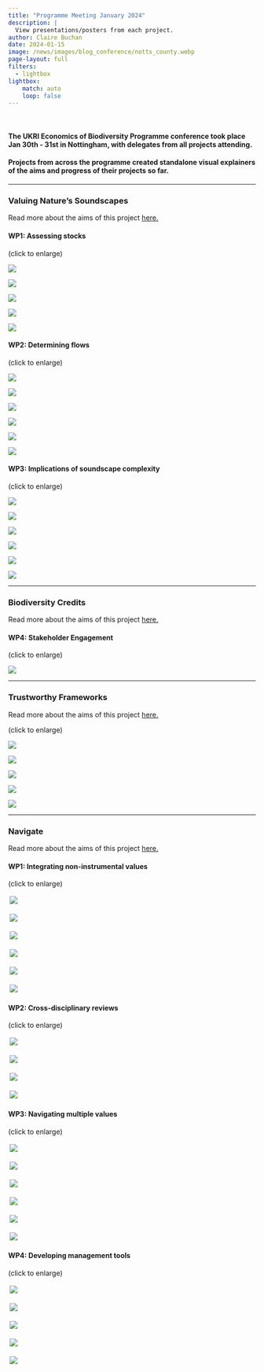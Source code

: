 ```yaml
---
title: "Programme Meeting January 2024"
description: |
  View presentations/posters from each project.
author: Claire Buchan
date: 2024-01-15
image: /news/images/blog_conference/notts_county.webp
page-layout: full
filters:
  - lightbox
lightbox: 
    match: auto
    loop: false
---
```


<br />

#### The UKRI Economics of Biodiversity Programme conference took place Jan 30th - 31st in Nottingham, with delegates from all projects attending.

#### Projects from across the programme created standalone visual explainers of the aims and progress of their projects so far. 

<hr />

### Valuing Nature's Soundscapes

Read more about the aims of this project [here.](https://economicsofbiodiversity.org/sounds.html)

#### WP1: Assessing stocks 
(click to enlarge)

::: {layout="[[1, 1, 1, 1, 1]]"}
![](images/blog_conference/VNS_wp1/Slide1.webp){group="vns_wp1"}

![](images/blog_conference/VNS_wp1/Slide2.webp){group="vns_wp1"}

![](images/blog_conference/VNS_wp1/Slide3.webp){group="vns_wp1"}

![](images/blog_conference/VNS_wp1/Slide4.webp){group="vns_wp1"}

![](images/blog_conference/VNS_wp1/Slide5.webp){group="vns_wp1"}
:::

#### WP2: Determining flows
(click to enlarge)

::: {layout="[[1, 1, 1, 1, 1, 1]]"}
![](images/blog_conference/VNS_wp2/Slide1.webp){group="vns_wp2"}

![](images/blog_conference/VNS_wp2/Slide2.webp){group="vns_wp2"}

![](images/blog_conference/VNS_wp2/Slide3.webp){group="vns_wp2"}

![](images/blog_conference/VNS_wp2/Slide4.webp){group="vns_wp2"}

![](images/blog_conference/VNS_wp2/Slide5.webp){group="vns_wp2"}

![](images/blog_conference/VNS_wp2/Slide6.webp){group="vns_wp2"}
:::

#### WP3: Implications of soundscape complexity
(click to enlarge)

::: {layout="[[1, 1, 1, 1, 1, 1]]"}
![](images/blog_conference/VNS_wp3/Slide1.webp){group="vns_wp3"}

![](images/blog_conference/VNS_wp3/Slide2.webp){group="vns_wp3"}

![](images/blog_conference/VNS_wp3/Slide3.webp){group="vns_wp3"}

![](images/blog_conference/VNS_wp3/Slide4.webp){group="vns_wp3"}

![](images/blog_conference/VNS_wp3/Slide5.webp){group="vns_wp3"}

![](images/blog_conference/VNS_wp3/Slide6.webp){group="vns_wp3"}
:::

<hr />

### Biodiversity Credits

Read more about the aims of this project [here.](https://economicsofbiodiversity.org/biocred.html)

#### WP4: Stakeholder Engagement
(click to enlarge)

::: {layout="[[1, 1, 1, 1, 1]]"}
![](images/blog_conference/BC_wp4/Slide1.webp){group="bc_wp4"}
:::

<hr />

### Trustworthy Frameworks

Read more about the aims of this project [here.](https://economicsofbiodiversity.org/frameworks.html)

(click to enlarge)

::: {layout="[[1, 1, 1, 1.333, 1]]"}
![](images/blog_conference/VL/Slide1.webp){group="vl"}

![](images/blog_conference/VL/Slide2.webp){group="vl"}

![](images/blog_conference/VL/Slide3.webp){group="vl"}

![](images/blog_conference/VL/Slide4.webp){group="vl"}

![](images/blog_conference/VL/Slide6.webp){group="vl"}
:::

<hr />

### Navigate

Read more about the aims of this project [here.](https://economicsofbiodiversity.org/navigate.html)

#### WP1: Integrating non-instrumental values
(click to enlarge)

::: {layout="[[1, 1, 1, 1, 1, 1]]"}
![](images/blog_conference/Nav_wp1/Slide1.webp){group="nav_wp1" style="border: 3px solid white;"}

![](images/blog_conference/Nav_wp1/Slide2.webp){group="nav_wp1" style="border: 3px solid white;"}

![](images/blog_conference/Nav_wp1/Slide3.webp){group="nav_wp1" style="border: 3px solid white;"}

![](images/blog_conference/Nav_wp1/Slide4.webp){group="nav_wp1" style="border: 3px solid white;"}

![](images/blog_conference/Nav_wp1/Slide5.webp){group="nav_wp1" style="border: 3px solid white;"}

![](images/blog_conference/Nav_wp1/Slide6.webp){group="nav_wp1" style="border: 3px solid white;"}
:::

#### WP2: Cross-disciplinary reviews
(click to enlarge)

::: {layout="[[1, 1, 1, 1, 1, 1]]"}
![](images/blog_conference/Nav_wp2/Slide1.webp){group="nav_wp2" style="border: 3px solid white;"}

![](images/blog_conference/Nav_wp2/Slide2.webp){group="nav_wp2" style="border: 3px solid white;"}

![](images/blog_conference/Nav_wp2/Slide3.webp){group="nav_wp2" style="border: 3px solid white;"}

![](images/blog_conference/Nav_wp2/Slide4.webp){group="nav_wp2" style="border: 3px solid white;"}
:::

#### WP3: Navigating multiple values
(click to enlarge)

::: {layout="[[1, 1, 1, 1, 1, 1]]"}
![](images/blog_conference/Nav_wp3/Slide1.webp){group="nav_wp3" style="border: 3px solid white;"}

![](images/blog_conference/Nav_wp3/Slide2.webp){group="nav_wp3" style="border: 3px solid white;"}

![](images/blog_conference/Nav_wp3/Slide3.webp){group="nav_wp3" style="border: 3px solid white;"}

![](images/blog_conference/Nav_wp3/Slide4.webp){group="nav_wp3" style="border: 3px solid white;"}

![](images/blog_conference/Nav_wp3/Slide5.webp){group="nav_wp3" style="border: 3px solid white;"}

![](images/blog_conference/Nav_wp3/Slide6.webp){group="nav_wp3" style="border: 3px solid white;"}
:::

#### WP4: Developing management tools
(click to enlarge)

::: {layout="[[1, 1, 1, 1, 1, 1]]"}
![](images/blog_conference/Nav_wp4/Slide1.webp){group="nav_wp4" style="border: 3px solid white;"}

![](images/blog_conference/Nav_wp4/Slide2.webp){group="nav_wp4" style="border: 3px solid white;"}

![](images/blog_conference/Nav_wp4/Slide3.webp){group="nav_wp4" style="border: 3px solid white;"}

![](images/blog_conference/Nav_wp4/Slide4.webp){group="nav_wp4" style="border: 3px solid white;"}

![](images/blog_conference/Nav_wp4/Slide5.webp){group="nav_wp4" style="border: 3px solid white;"}
:::